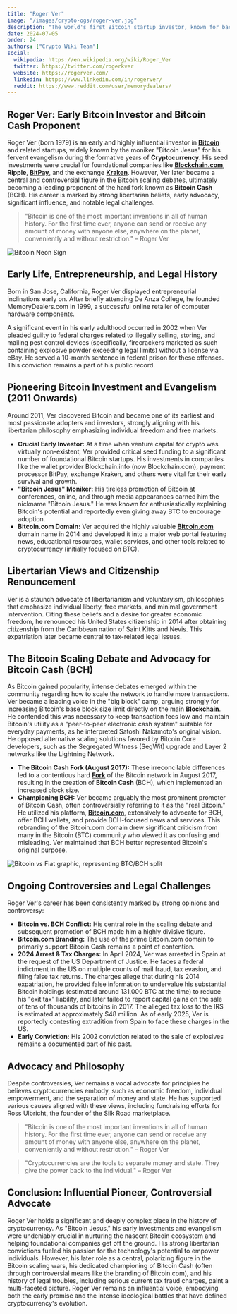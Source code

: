 ```yaml
---
title: "Roger Ver"
image: "/images/crypto-ogs/roger-ver.jpg"
description: "The world's first Bitcoin startup investor, known for backing Bitcoin.com, Blockchain.com, Ripple, BitPay, Kraken etc."
date: 2024-07-05
order: 24
authors: ["Crypto Wiki Team"]
social:
  wikipedia: https://en.wikipedia.org/wiki/Roger_Ver
  twitter: https://twitter.com/rogerkver
  website: https://rogerver.com/
  linkedin: https://www.linkedin.com/in/rogerver/
  reddit: https://www.reddit.com/user/memorydealers/
---
```


## **Roger Ver: Early Bitcoin Investor and Bitcoin Cash Proponent**

Roger Ver (born 1979) is an early and highly influential investor in **[Bitcoin](/posts/what-is-bitcoin)** and related startups, widely known by the moniker "Bitcoin Jesus" for his fervent evangelism during the formative years of **Cryptocurrency**. His seed investments were crucial for foundational companies like **[Blockchain.com](https://www.blockchain.com/)**, **Ripple**, **[BitPay](https://www.bitpay.com/)**, and the exchange **[Kraken](/exchanges/kraken)**. However, Ver later became a central and controversial figure in the Bitcoin scaling debates, ultimately becoming a leading proponent of the hard fork known as **Bitcoin Cash** (BCH). His career is marked by strong libertarian beliefs, early advocacy, significant influence, and notable legal challenges.

> "Bitcoin is one of the most important inventions in all of human history. For the first time ever, anyone can send or receive any amount of money with anyone else, anywhere on the planet, conveniently and without restriction." – Roger Ver

![Bitcoin Neon Sign](/images/posts/bitcoin-neon.jpg)

## **Early Life, Entrepreneurship, and Legal History**

Born in San Jose, California, Roger Ver displayed entrepreneurial inclinations early on. After briefly attending De Anza College, he founded MemoryDealers.com in 1999, a successful online retailer of computer hardware components.

A significant event in his early adulthood occurred in 2002 when Ver pleaded guilty to federal charges related to illegally selling, storing, and mailing pest control devices (specifically, firecrackers marketed as such containing explosive powder exceeding legal limits) without a license via eBay. He served a 10-month sentence in federal prison for these offenses. This conviction remains a part of his public record.

## **Pioneering Bitcoin Investment and Evangelism (2011 Onwards)**

Around 2011, Ver discovered Bitcoin and became one of its earliest and most passionate adopters and investors, strongly aligning with his libertarian philosophy emphasizing individual freedom and free markets.

- **Crucial Early Investor:** At a time when venture capital for crypto was virtually non-existent, Ver provided critical seed funding to a significant number of foundational Bitcoin startups. His investments in companies like the wallet provider Blockchain.info (now Blockchain.com), payment processor BitPay, exchange Kraken, and others were vital for their early survival and growth.
- **"Bitcoin Jesus" Moniker:** His tireless promotion of Bitcoin at conferences, online, and through media appearances earned him the nickname "Bitcoin Jesus." He was known for enthusiastically explaining Bitcoin's potential and reportedly even giving away BTC to encourage adoption.
- **Bitcoin.com Domain:** Ver acquired the highly valuable **[Bitcoin.com](https://www.bitcoin.com/)** domain name in 2014 and developed it into a major web portal featuring news, educational resources, wallet services, and other tools related to cryptocurrency (initially focused on BTC).

## **Libertarian Views and Citizenship Renouncement**

Ver is a staunch advocate of libertarianism and voluntaryism, philosophies that emphasize individual liberty, free markets, and minimal government intervention. Citing these beliefs and a desire for greater economic freedom, he renounced his United States citizenship in 2014 after obtaining citizenship from the Caribbean nation of Saint Kitts and Nevis. This expatriation later became central to tax-related legal issues.

## **The Bitcoin Scaling Debate and Advocacy for Bitcoin Cash (BCH)**

As Bitcoin gained popularity, intense debates emerged within the community regarding how to scale the network to handle more transactions. Ver became a leading voice in the "big block" camp, arguing strongly for increasing Bitcoin's base block size limit directly on the main **[Blockchain](/posts/what-is-blockchain)**. He contended this was necessary to keep transaction fees low and maintain Bitcoin's utility as a "peer-to-peer electronic cash system" suitable for everyday payments, as he interpreted Satoshi Nakamoto's original vision. He opposed alternative scaling solutions favored by Bitcoin Core developers, such as the Segregated Witness (SegWit) upgrade and Layer 2 networks like the Lightning Network.

- **The Bitcoin Cash Fork (August 2017):** These irreconcilable differences led to a contentious hard **[Fork](/posts/common-crypto-terms)** of the Bitcoin network in August 2017, resulting in the creation of **Bitcoin Cash** (BCH), which implemented an increased block size.
- **Championing BCH:** Ver became arguably the most prominent promoter of Bitcoin Cash, often controversially referring to it as the "real Bitcoin." He utilized his platform, **[Bitcoin.com](https://www.bitcoin.com/)**, extensively to advocate for BCH, offer BCH wallets, and provide BCH-focused news and services. This rebranding of the Bitcoin.com domain drew significant criticism from many in the Bitcoin (BTC) community who viewed it as confusing and misleading. Ver maintained that BCH better represented Bitcoin's original purpose.

![Bitcoin vs Fiat graphic, representing BTC/BCH split](/images/posts/bitcoin-vs-fiat.jpg)

## **Ongoing Controversies and Legal Challenges**

Roger Ver's career has been consistently marked by strong opinions and controversy:

- **Bitcoin vs. BCH Conflict:** His central role in the scaling debate and subsequent promotion of BCH made him a highly divisive figure.
- **Bitcoin.com Branding:** The use of the prime Bitcoin.com domain to primarily support Bitcoin Cash remains a point of contention.
- **2024 Arrest & Tax Charges:** In April 2024, Ver was arrested in Spain at the request of the US Department of Justice. He faces a federal indictment in the US on multiple counts of mail fraud, tax evasion, and filing false tax returns. The charges allege that during his 2014 expatriation, he provided false information to undervalue his substantial Bitcoin holdings (estimated around 131,000 BTC at the time) to reduce his "exit tax" liability, and later failed to report capital gains on the sale of tens of thousands of bitcoins in 2017. The alleged tax loss to the IRS is estimated at approximately $48 million. As of early 2025, Ver is reportedly contesting extradition from Spain to face these charges in the US.
- **Early Conviction:** His 2002 conviction related to the sale of explosives remains a documented part of his past.

## **Advocacy and Philosophy**

Despite controversies, Ver remains a vocal advocate for principles he believes cryptocurrencies embody, such as economic freedom, individual empowerment, and the separation of money and state. He has supported various causes aligned with these views, including fundraising efforts for Ross Ulbricht, the founder of the Silk Road marketplace.

> "Bitcoin is one of the most important inventions in all of human history. For the first time ever, anyone can send or receive any amount of money with anyone else, anywhere on the planet, conveniently and without restriction." – Roger Ver

> "Cryptocurrencies are the tools to separate money and state. They give the power back to the individual." – Roger Ver

## **Conclusion: Influential Pioneer, Controversial Advocate**

Roger Ver holds a significant and deeply complex place in the history of cryptocurrency. As "Bitcoin Jesus," his early investments and evangelism were undeniably crucial in nurturing the nascent Bitcoin ecosystem and helping foundational companies get off the ground. His strong libertarian convictions fueled his passion for the technology's potential to empower individuals. However, his later role as a central, polarizing figure in the Bitcoin scaling wars, his dedicated championing of Bitcoin Cash (often through controversial means like the branding of Bitcoin.com), and his history of legal troubles, including serious current tax fraud charges, paint a multi-faceted picture. Roger Ver remains an influential voice, embodying both the early promise and the intense ideological battles that have defined cryptocurrency's evolution.
